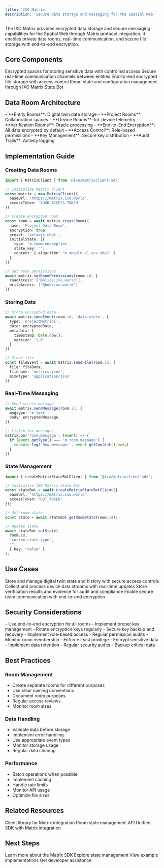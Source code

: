 ```yaml
---
title: 'IXO Matrix'
description: 'Secure data storage and messaging for the Spatial Web'
---
```


<Note>
The IXO Matrix provides encrypted data storage and secure messaging capabilities for the Spatial Web through Matrix protocol integration. It enables private data rooms, real-time communication, and secure file storage with end-to-end encryption.
</Note>

## Core Components

<CardGroup>
  <Card title="Data Rooms" icon="vault">
    Encrypted spaces for storing sensitive data with controlled access
  </Card>
  
  <Card title="Messaging" icon="comments">
    Secure real-time communication channels between entities
  </Card>
  
  <Card title="File Storage" icon="file-shield">
    End-to-end encrypted file storage with access control
  </Card>
  
  <Card title="State Management" icon="database">
    Room state and configuration management through IXO Matrix State Bot
  </Card>
</CardGroup>

## Data Room Architecture

<AccordionGroup>
  <Accordion title="Room Types" icon="door-open">
    - **Entity Rooms**: Digital twin data storage
    - **Project Rooms**: Collaboration spaces
    - **Device Rooms**: IoT device telemetry
    - **Verification Rooms**: Oracle processing
  </Accordion>

  <Accordion title="Security Features" icon="shield-check">
    - **End-to-End Encryption**: All data encrypted by default
    - **Access Control**: Role-based permissions
    - **Key Management**: Secure key distribution
    - **Audit Trails**: Activity logging
  </Accordion>
</AccordionGroup>

## Implementation Guide

### Creating Data Rooms

```typescript
import { MatrixClient } from '@ixo/matrixclient-sdk'

// Initialize Matrix client
const matrix = new MatrixClient({
  baseUrl: 'https://matrix.ixo.world',
  accessToken: 'YOUR_ACCESS_TOKEN'
})

// Create encrypted room
const room = await matrix.createRoom({
  name: 'Project Data Room',
  encryption: true,
  preset: 'private_chat',
  initialState: [{
    type: 'm.room.encryption',
    state_key: '',
    content: { algorithm: 'm.megolm.v1.aes-sha2' }
  }]
})

// Set room permissions
await matrix.setRoomPermissions(room.id, {
  readAccess: ['@alice:ixo.world'],
  writeAccess: ['@bob:ixo.world']
})
```

### Storing Data

```typescript
// Store encrypted data
await matrix.sendEvent(room.id, 'data.store', {
  type: 'ProjectMetrics',
  data: encryptedData,
  metadata: {
    timestamp: Date.now(),
    version: '1.0'
  }
})

// Store file
const fileEvent = await matrix.sendFile(room.id, {
  file: fileData,
  filename: 'metrics.json',
  mimetype: 'application/json'
})
```

### Real-Time Messaging

```typescript
// Send secure message
await matrix.sendMessage(room.id, {
  msgtype: 'm.text',
  body: encryptedMessage
})

// Listen for messages
matrix.on('room.message', (event) => {
  if (event.getType() === 'm.room.message') {
    console.log('New message:', event.getContent().body)
  }
})
```

### State Management

```typescript
import { createMatrixStateBotClient } from "@ixo/matrixclient-sdk";

// Initialize IXO Matrix State Bot
const stateBot = await createMatrixStateBotClient({
  baseUrl: "https://matrix.ixo.world",
  accessToken: "BOT_TOKEN"
});

// Get room state
const state = await stateBot.getRoomState(room.id);

// Update state
await stateBot.setState(
  room.id,
  "custom.state.type",
  "",
  { key: "value" }
);
```

## Use Cases

<CardGroup>
  <Card title="Digital Twin Data" icon="database">
    Store and manage digital twin state and history with secure access controls
  </Card>
  
  <Card title="IoT Telemetry" icon="microchip">
    Collect and process device data streams with real-time updates
  </Card>
  
  <Card title="Verification Data" icon="check-double">
    Store verification results and evidence for audit and compliance
  </Card>
  
  <Card title="Collaboration" icon="users">
    Enable secure team communication with end-to-end encryption
  </Card>
</CardGroup>

## Security Considerations

<AccordionGroup>
  <Accordion title="Encryption" icon="lock">
    - Use end-to-end encryption for all rooms
    - Implement proper key management
    - Rotate encryption keys regularly
    - Secure key backup and recovery
  </Accordion>

  <Accordion title="Access Control" icon="shield">
    - Implement role-based access
    - Regular permission audits
    - Monitor room membership
    - Enforce least privilege
  </Accordion>

  <Accordion title="Data Protection" icon="database">
    - Encrypt sensitive data
    - Implement data retention
    - Regular security audits
    - Backup critical data
  </Accordion>
</AccordionGroup>

## Best Practices

### Room Management

- Create separate rooms for different purposes
- Use clear naming conventions
- Document room purposes
- Regular access reviews
- Monitor room sizes

### Data Handling

- Validate data before storage
- Implement error handling
- Use appropriate event types
- Monitor storage usage
- Regular data cleanup

### Performance

- Batch operations when possible
- Implement caching
- Handle rate limits
- Monitor API usage
- Optimize file sizes

## Related Resources

<CardGroup>
  <Card title="IXO Matrix SDK" icon="code" href="/spatial-web-stack/sdks/ixo-matrix-sdk">
    Client library for Matrix integration
  </Card>
  
  <Card title="IXO Matrix State Bot API" icon="robot" href="/api-docs/matrix-api/matrix-statebot-api">
    Room state management API
  </Card>
  
  <Card title="IXO MultiClient SDK" icon="network-wired" href="/spatial-web-stack/sdks/ixo-multiclient-sdk">
    Unified SDK with Matrix integration
  </Card>
</CardGroup>

## Next Steps

<CardGroup>
  <Card title="SDK Guide" icon="code" href="/spatial-web-stack/sdks/ixo-matrix-sdk">
    Learn more about the Matrix SDK
  </Card>

  <Card title="IXO Matrix State Bot" icon="robot" href="/api-docs/matrix-api/matrix-statebot-api">
    Explore state management
  </Card>

  <Card title="Examples" icon="lightbulb" href="/guides/dev/examples">
    View example implementations
  </Card>

  <Card title="Support" icon="headset" href="https://ixofoundation.slack.com/archives/C04UERAUHQT">
    Get developer assistance
  </Card>
</CardGroup>
